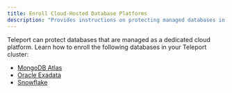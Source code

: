 ```yaml
---
title: Enroll Cloud-Hosted Database Platforms
description: "Provides instructions on protecting managed databases in your infrastructure with Teleport."
---
```


Teleport can protect databases that are managed as a dedicated cloud platform.
Learn how to enroll the following databases in your Teleport cluster:

- [MongoDB Atlas](./enroll-managed-databases/mongodb-atlas.mdx)
- [Oracle Exadata](./enroll-managed-databases/oracle-exadata.mdx)
- [Snowflake](./enroll-managed-databases/snowflake.mdx)
